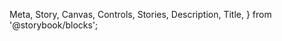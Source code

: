   Meta,
  Story,
  Canvas,
  Controls,
  Stories,
  Description,
  Title,
} from '@storybook/blocks';

<Meta of={CheckboxGroupStories} />

<Title />

## Checkbox Group

<Canvas>
  <Story of={CheckboxGroupStories.CheckboxGroup} />
</Canvas>

### Properties & Controls

<Controls of={CheckboxGroupStories.CheckboxGroup} />

## Checkbox

<Canvas>
  <Story of={CheckboxStories.Checkbox} />
</Canvas>

### Properties & Controls

<Controls of={CheckboxStories.Checkbox} />
